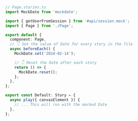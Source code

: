 ```ts
// Page.stories.ts
import MockDate from 'mockdate';

import { getUserFromSession } from '#api/session.mock';
import { Page } from './Page';

export default {
  component: Page,
  // 👇 Set the value of Date for every story in the file
  async beforeEach() {
    MockDate.set('2024-02-14');

    // 👇 Reset the Date after each story
    return () => {
      MockDate.reset();
    };
  },
};

export const Default: Story = {
  async play({ canvasElement }) {
    // ... This will run with the mocked Date
  },
};
```
